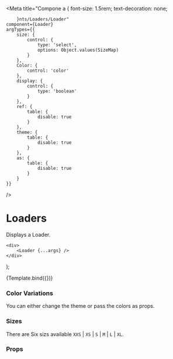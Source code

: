
<Meta
    title="Compone       a {
            font-size: 1.5rem;
            text-decoration: none;

        }nts/Loaders/Loader"
    component={Loader}
    argTypes={{
        size: {
            control: {
                type: 'select',
                options: Object.values(SizeMap)
            }
        },
        Color: {
            control: 'color'
        },
        display: {
            control: {
                type: 'boolean'
            }
        },
        ref: {
            table: {
                disable: true
            }
        },
        theme: {
            table: {
                disable: true
            }
        },
        as: {
            table: {
                disable: true
            }
        }
    }}
/>

# Loaders

Displays a Loader.

    <div>
        <Loader {...args} />
    </div>
);

<Preview>
    <Story name="Loader" args={{ size: 'S' }}>
        {Template.bind({})}
    </Story>
</Preview>

### Color Variations

You can either change the theme or pass the colors as props.

<Preview withToolbar>
    <div style={{ display: 'flex', justifyContent: 'space-around' }}>
        <Loader size="S" Color="green" />
        <Loader size="S" Color="red" />
    </div>
</Preview>

### Sizes

There are Six sizs available `XXS` | `XS` | `S` | `M` | `L` | `XL`.

<Preview withToolbar>
    <div style={{ display: 'flex', justifyContent: 'space-between' }}>
        <Loader size="XXS" />
        <Loader size="XS" />
        <Loader size="S" />
        <Loader size="M" />
        <Loader size="L" />
        <Loader size="XL" />
    </div>
</Preview>

### Props

<Props story="Loader" />
